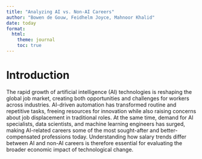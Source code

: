 ```yaml
---
title: "Analyzing AI vs. Non-AI Careers"
author: "Bowen de Gouw, Feidhelm Joyce, Mahnoor Khalid"
date: today
format:
  html:
    theme: journal
    toc: true
---
```



# Introduction
The rapid growth of artificial intelligence (AI) technologies is reshaping the global job market, creating both opportunities and challenges for workers across industries. AI-driven automation has transformed routine and repetitive tasks, freeing resources for innovation while also raising concerns about job displacement in traditional roles. At the same time, demand for AI specialists, data scientists, and machine learning engineers has surged, making AI-related careers some of the most sought-after and better-compensated professions today. Understanding how salary trends differ between AI and non-AI careers is therefore essential for evaluating the broader economic impact of technological change.
